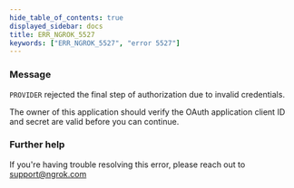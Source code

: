 ```yaml
---
hide_table_of_contents: true
displayed_sidebar: docs
title: ERR_NGROK_5527
keywords: ["ERR_NGROK_5527", "error 5527"]
---
```


### Message

`PROVIDER` rejected the final step of authorization due to invalid credentials.

The owner of this application should verify the OAuth application client ID and secret are valid before you can continue.

### Further help

If you're having trouble resolving this error, please reach out to [support@ngrok.com](mailto:support@ngrok.com?subject=Help%20with%20ERR_NGROK_5527)
